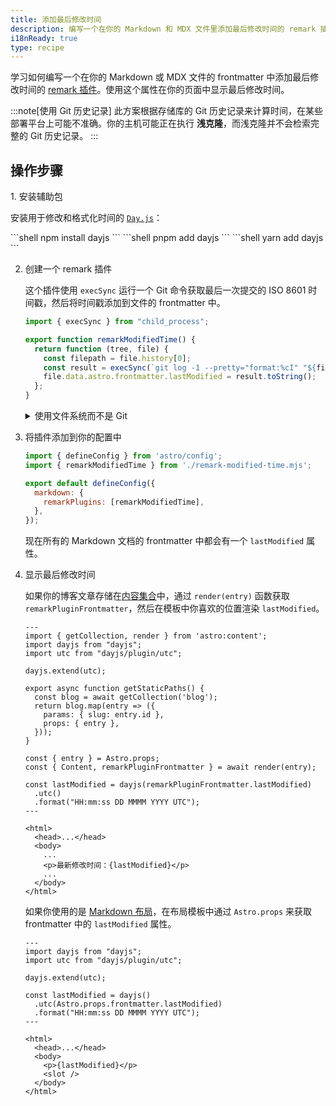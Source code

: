 ```yaml
---
title: 添加最后修改时间
description: 编写一个在你的 Markdown 和 MDX 文件里添加最后修改时间的 remark 插件。
i18nReady: true
type: recipe
---
```


学习如何编写一个在你的 Markdown 或 MDX 文件的 frontmatter 中添加最后修改时间的 [remark 插件](https://github.com/remarkjs/remark)。使用这个属性在你的页面中显示最后修改时间。

:::note[使用 Git 历史记录]
此方案根据存储库的 Git 历史记录来计算时间，在某些部署平台上可能不准确。你的主机可能正在执行 **浅克隆**，而浅克隆并不会检索完整的 Git 历史记录。
:::

## 操作步骤

<Steps>
1. 安装辅助包

   安装用于修改和格式化时间的 [`Day.js`](https://www.npmjs.com/package/dayjs)：

   <PackageManagerTabs>
     <Fragment slot="npm">
       ```shell
       npm install dayjs
       ```
     </Fragment>
     <Fragment slot="pnpm">
       ```shell
       pnpm add dayjs
       ```
     </Fragment>
     <Fragment slot="yarn">
       ```shell
       yarn add dayjs
       ```
     </Fragment>
   </PackageManagerTabs>

2. 创建一个 remark 插件

    这个插件使用 `execSync` 运行一个 Git 命令获取最后一次提交的 ISO 8601 时间戳，然后将时间戳添加到文件的 frontmatter 中。

     ```js title="remark-modified-time.mjs"
     import { execSync } from "child_process";

     export function remarkModifiedTime() {
       return function (tree, file) {
         const filepath = file.history[0];
         const result = execSync(`git log -1 --pretty="format:%cI" "${filepath}"`);
         file.data.astro.frontmatter.lastModified = result.toString();
       };
     }
     ```
    <details>
    <summary>使用文件系统而不是 Git</summary>

     虽然使用 Git 是获取文件的最后修改时间的推荐方式，但也可以使用文件系统的修改时间。
     这个插件使用 `statSync` 获取文件的 ISO 8601 格式的 `mtime` (修改时间)，然后将时间戳添加到文件的 frontmatter 中。

     ```js title="remark-modified-time.mjs"
     import { statSync } from "fs";

     export function remarkModifiedTime() {
       return function (tree, file) {
         const filepath = file.history[0];
         const result = statSync(filepath);
         file.data.astro.frontmatter.lastModified = result.mtime.toISOString();
       };
     }
     ```
    </details>

3. 将插件添加到你的配置中

   ```js title="astro.config.mjs"
   import { defineConfig } from 'astro/config';
   import { remarkModifiedTime } from './remark-modified-time.mjs';

   export default defineConfig({
     markdown: {
       remarkPlugins: [remarkModifiedTime],
     },
   });
   ```

   现在所有的 Markdown 文档的 frontmatter 中都会有一个 `lastModified` 属性。

4. 显示最后修改时间

   如果你的博客文章存储在[内容集合](/zh-cn/guides/content-collections/)中，通过 `render(entry)` 函数获取 `remarkPluginFrontmatter`，然后在模板中你喜欢的位置渲染 `lastModified`。

   ```astro title="src/pages/posts/[slug].astro" {3-4,6,17,19-21,28}
   ---
   import { getCollection, render } from 'astro:content';
   import dayjs from "dayjs";
   import utc from "dayjs/plugin/utc";

   dayjs.extend(utc);

   export async function getStaticPaths() {
     const blog = await getCollection('blog');
     return blog.map(entry => ({
       params: { slug: entry.id },
       props: { entry },
     }));
   }

   const { entry } = Astro.props;
   const { Content, remarkPluginFrontmatter } = await render(entry);

   const lastModified = dayjs(remarkPluginFrontmatter.lastModified)
     .utc()
     .format("HH:mm:ss DD MMMM YYYY UTC");
   ---

   <html>
     <head>...</head>
     <body>
       ...
       <p>最新修改时间：{lastModified}</p>
       ...
     </body>
   </html>
   ```

   如果你使用的是 [Markdown 布局](/zh-cn/basics/layouts/#markdown-布局)，在布局模板中通过 `Astro.props` 来获取 frontmatter 中的 `lastModified` 属性。

   ```astro title="src/layouts/BlogLayout.astro" {2-3,5,7-9,15}
   ---
   import dayjs from "dayjs";
   import utc from "dayjs/plugin/utc";

   dayjs.extend(utc);

   const lastModified = dayjs()
     .utc(Astro.props.frontmatter.lastModified)
     .format("HH:mm:ss DD MMMM YYYY UTC");
   ---

   <html>
     <head>...</head>
     <body>
       <p>{lastModified}</p>
       <slot />
     </body>
   </html>
   ```
</Steps>

